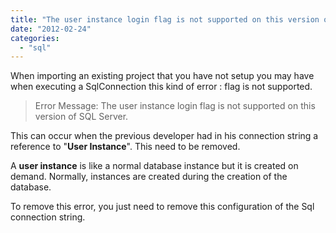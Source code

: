```yaml
---
title: "The user instance login flag is not supported on this version of SQL Server"
date: "2012-02-24"
categories: 
  - "sql"
---
```


When importing an existing project that you have not setup you may have when executing a SqlConnection this kind of error : flag is not supported.

> Error Message: The user instance login flag is not supported on this version of SQL Server.

This can occur when the previous developer had in his connection string a reference to "**User Instance**". This need to be removed.

A **user instance** is like a normal database instance but it is created on demand. Normally, instances are created during the creation of the database.

To remove this error, you just need to remove this configuration of the Sql connection string.
